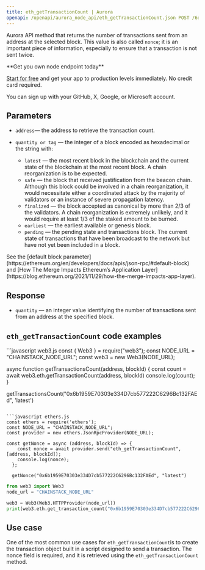 ---
title: eth_getTransactionCount | Aurora
openapi: /openapi/aurora_node_api/eth_getTransactionCount.json POST /6df1a1b3061097e66349993a96b8e535
---

Aurora API method that returns the number of transactions sent from an address at the selected block. This value is also called `nonce`; it is an important piece of information, especially to ensure that a transaction is not sent twice.

<Check>
**Get you own node endpoint today**

[Start for free](https://console.chainstack.com/) and get your app to production levels immediately. No credit card required.

You can sign up with your GitHub, X, Google, or Microsoft account.
</Check>


## Parameters

* `address`— the address to retrieve the transaction count.
* `quantity or tag` — the integer of a block encoded as hexadecimal or the string with:

  + `latest` — the most recent block in the blockchain and the current state of the blockchain at the most recent block. A chain reorganization is to be expected.
  + `safe` — the block that received justification from the beacon chain. Although this block could be involved in a chain reorganization, it would necessitate either a coordinated attack by the majority of validators or an instance of severe propagation latency.
  + `finalized` — the block accepted as canonical by more than 2/3 of the validators. A chain reorganization is extremely unlikely, and it would require at least 1/3 of the staked amount to be burned.
  + `earliest` — the earliest available or genesis block.
  + `pending` — the pending state and transactions block. The current state of transactions that have been broadcast to the network but have not yet been included in a block.

<Note>
See the [default block parameter](https://ethereum.org/en/developers/docs/apis/json-rpc/#default-block) and [How The Merge Impacts Ethereum’s Application Layer](https://blog.ethereum.org/2021/11/29/how-the-merge-impacts-app-layer).
</Note>


## Response

* `quantity` — an integer value identifying the number of transactions sent from an address at the specified block.

## `eth_getTransactionCount` code examples

<CodeGroup>
```javascript web3.js
const { Web3 } = require("web3");
const NODE_URL = "CHAINSTACK_NODE_URL";
const web3 = new Web3(NODE_URL);

async function getTransactionsCount(address, blockId) {
  const count = await web3.eth.getTransactionCount(address, blockId)
  console.log(count);
}

getTransactionsCount("0x6b1959E70303e334D7cb577222C6296Bc132FAEd", 'latest')
```

```javascript ethers.js
const ethers = require('ethers');
const NODE_URL = "CHAINSTACK_NODE_URL";
const provider = new ethers.JsonRpcProvider(NODE_URL);

const getNonce = async (address, blockId) => {
    const nonce = await provider.send("eth_getTransactionCount", [address, blockId]);
    console.log(nonce);
  };

  getNonce("0x6b1959E70303e334D7cb577222C6296Bc132FAEd", "latest")
```

```python web3.py
from web3 import Web3  
node_url = "CHAINSTACK_NODE_URL" 

web3 = Web3(Web3.HTTPProvider(node_url)) 
print(web3.eth.get_transaction_count("0x6b1959E70303e334D7cb577222C6296Bc132FAEd", "latest")) 
```
</CodeGroup>


## Use case

One of the most common use cases for `eth_getTransactionCount`is to create the transaction object built in a script designed to send a transaction. The nonce field is required, and it is retrieved using the `eth_getTransactionCount` method.
